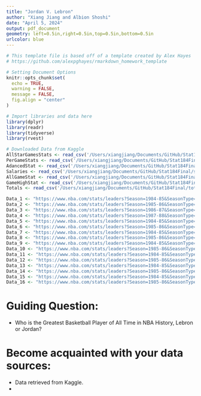 ```yaml
---
title: "Jordan V. Lebron"
author: "Xiang Jiang and Albion Shoshi"
date: "April 5, 2024"
output: pdf_document
geometry: left=0.5in,right=0.5in,top=0.5in,bottom=0.5in
urlcolor: blue
---
```


```r
# This template file is based off of a template created by Alex Hayes
# https://github.com/alexpghayes/rmarkdown_homework_template

# Setting Document Options
knitr::opts_chunk$set(
  echo = TRUE,
  warning = FALSE,
  message = FALSE,
  fig.align = "center"
)
```

```r
# Import libraries and data here
library(dplyr)
library(readr)
library(tidyverse)
library(rvest)
```

```r
# Downloaded Data from Kaggle
AllStarGamesStats <- read_csv('/Users/xiangjiang/Documents/GitHub/Stat184Final/allstar_games_stats.csv')
PerGameStats <- read_csv('/Users/xiangjiang/Documents/GitHub/Stat184Final/per_game_stats.csv')
AdancedStat <- read_csv('/Users/xiangjiang/Documents/GitHub/Stat184Final/advanced_stats.csv')
Salaries <- read_csv('/Users/xiangjiang/Documents/GitHub/Stat184Final/salaries.csv')
AllGameStat <- read_csv('/Users/xiangjiang/Documents/GitHub/Stat184Final/allgames_stats.csv')
GameHighStat <- read_csv('/Users/xiangjiang/Documents/GitHub/Stat184Final/game_highs_stats.csv')
Totals <- read_csv('/Users/xiangjiang/Documents/GitHub/Stat184Final/totals_stats.csv')
```
```r
Data_1 <- "https://www.nba.com/stats/leaders?Season=1984-85&SeasonType=Regular+Season"
Data_2 <- "https://www.nba.com/stats/leaders?Season=1985-86&SeasonType=Regular+Season"
Data_3 <- "https://www.nba.com/stats/leaders?Season=1986-87&SeasonType=Regular+Season"
Data_4 <- "https://www.nba.com/stats/leaders?Season=1987-88&SeasonType=Regular+Season"
Data_5 <- "https://www.nba.com/stats/leaders?Season=1984-85&SeasonType=Regular+Season"
Data_6 <- "https://www.nba.com/stats/leaders?Season=1985-86&SeasonType=Regular+Season"
Data_7 <- "https://www.nba.com/stats/leaders?Season=1984-85&SeasonType=Regular+Season"
Data_8 <- "https://www.nba.com/stats/leaders?Season=1985-86&SeasonType=Regular+Season"
Data_9 <- "https://www.nba.com/stats/leaders?Season=1984-85&SeasonType=Regular+Season"
Data_10 <- "https://www.nba.com/stats/leaders?Season=1985-86&SeasonType=Regular+Season"
Data_11 <- "https://www.nba.com/stats/leaders?Season=1984-85&SeasonType=Regular+Season"
Data_12 <- "https://www.nba.com/stats/leaders?Season=1985-86&SeasonType=Regular+Season"
Data_13 <- "https://www.nba.com/stats/leaders?Season=1984-85&SeasonType=Regular+Season"
Data_14 <- "https://www.nba.com/stats/leaders?Season=1985-86&SeasonType=Regular+Season"
Data_15 <- "https://www.nba.com/stats/leaders?Season=1984-85&SeasonType=Regular+Season"
Data_16 <- "https://www.nba.com/stats/leaders?Season=1985-86&SeasonType=Regular+Season"
```

# Guiding Question: 
* Who is the Greatest Basketball Player of All Time in NBA History, Lebron or Jordan?

# Become acquainted with your data sources:
* Data retrieved from Kaggle.
* 
